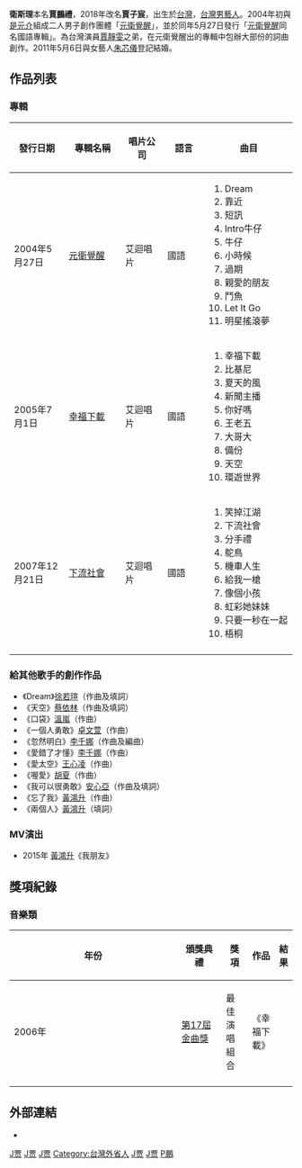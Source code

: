{{Otheruses|subject=台灣男藝人|other=[[衛斯理系列|衛斯理系列]]的虛構角色「衛斯理」|衛斯理}}
{{藝人
| 姓名 = 衛斯理
| 類型 = 男歌手
| 圖片 = 
| 圖片尺寸 =
| 圖片簡介 = 
| 原名 = 賈子宸
| 外文名 =
| 外文 = 
| 羅馬拼音 = 
| 英文名 = Wesley Chia
| 綽號 = 衛斯理
| 其他藝名 =
| 國籍 = {{ROC}}
| 民族 =
| 籍貫 =
| 出生日期 = {{birth_date_and_age|1980|11|10}}
| 出生地點 = {{TWN}}
| 逝世日期 =  
| 逝世地點 = 
| 職業 = [[歌手|歌手]]、[[作曲人|作曲人]]、[[填詞人|填詞人]]
| 語言 = [[國語|國語]]
| 教育程度 = 南非 Brebner High School，
[[中華技術學院|中華技術學院]]企業管理系 
| 宗教信仰 = 
| 配偶 = {{marriage|[[朱芯儀_(演藝人員)|朱芯儀]]|2011}} 
| 兒女 = 2子1女
| 親屬 = [[賈靜雯|賈靜雯]]（姊）
| 音樂類型 = [[國語流行音樂|國語流行音樂]] 
| 演奏樂器 = [[歌唱|歌唱]]
| 出身地 = {{TWN}}
| 出道作 = 2004年《[[元衛覺醒_(專輯)|元衛覺醒]]》
| 出道日期 = {{start_date_and_age|2004|5|27}}
| 代表作 = 歌曲<br>[[夏天的風|夏天的風]] <br>音樂專輯 <br>2004年《[[元衛覺醒_(專輯)|元衛覺醒]]》<br />2005年《[[幸福下載|幸福下載]]》<br />2007年《下流社會》
| 活躍年代 = 2004年─至今
| 唱片公司 = [[EMI_Capitol|EMI Capitol]]
| 經紀公司 = [[天熹娛樂|天熹娛樂]]
| 網站 = 
| 相關團體 = [[元衛覺醒|元衛覺醒]]
| 獎項 = 
| IMDb = 6487727
| 現任成員 = 
| 過往成員 = 
}}
'''衛斯理'''{{BD|1980年|11月10日|catIdx=}}本名'''賈鵬禮'''，2018年改名'''賈子宸'''，出生於[[台灣|台灣]]，[[台灣|台灣]][[男藝人|男藝人]]。2004年初與[[是元介|是元介]]組成二人男子創作團體「[[元衛覺醒|元衛覺醒]]」，並於同年5月27日發行「[[元衛覺醒|元衛覺醒]]同名國語專輯」。為台灣演員[[賈靜雯|賈靜雯]]之弟，在元衛覺醒出的專輯中包辦大部份的詞曲創作。2011年5月6日與女藝人[[朱芯儀_(演藝人員)|朱芯儀]]登記結婚。

==作品列表==

===專輯===
{| class="wikitable"
!align="center" width="120px"| 發行日期
!align="center" width="150px"| 專輯名稱
!align="center" width="100px"| 唱片公司
!align="center" width="100px"| 語言
!align="center" width="200px"| 曲目
|- 
|align="left"| 2004年5月27日
|align="left"| [[元衛覺醒|元衛覺醒]] 
|align="left"| 艾迴唱片
|align="left"| 國語
|align="left"|
{{hideh|曲目}}
#Dream
#靠近
#短訊
#Intro牛仔 
#牛仔
#小時候
#過期
#親愛的朋友
#鬥魚
#Let It Go
#明星搖滾夢 
|-
|align="left"| 2005年7月1日 
|align="left"| [[幸福下載|幸福下載]]
|align="left"| 艾迴唱片
|align="left"| 國語
|align="left"|
{{hideh|曲目}}
#幸福下載
#比基尼
#夏天的風
#新聞主播
#你好嗎
#王老五
#大哥大
#備份
#天空
#環遊世界
|-
|align="left"| 2007年12月21日
|align="left"| [[下流社會_(專輯)|下流社會]]
|align="left"| 艾迴唱片
|align="left"| 國語
|align="left"|
{{hideh|曲目}}
#笑掉江湖
#下流社會
#分手禮
#鴕鳥
#機車人生
#給我一槍
#像個小孩
#虹彩她妹妹
#只要一秒在一起
#梧桐 
|-
|}

===給其他歌手的創作作品===
*《Dream》[[徐若瑄|徐若瑄]]（作曲及填詞）
*《天空》[[蔡依林|蔡依林]]（作曲及填詞）
*《口袋》[[溫嵐|溫嵐]]（作曲）
*《一個人勇敢》[[卓文萱|卓文萱]]（作曲）
*《忽然明白》[[李千娜|李千娜]]（作曲及編曲）
*《愛錯了才懂》[[李千娜|李千娜]]（作曲）
*《愛太空》[[王心凌|王心凌]]（作曲）
*《喔愛》[[胡夏|胡夏]]（作曲）
*《我可以很勇敢》[[安心亞|安心亞]]（作曲及填詞）
*《忘了我》[[黃鴻升|黃鴻升]]（作曲）
*《兩個人》[[黃鴻升|黃鴻升]]（填詞）

===MV演出===
*2015年  [[黃鴻升|黃鴻升]]《我朋友》

==獎項紀錄==
===音樂類===
{| class="wikitable" width="90%"
|-align=center
! width="8%"|年份
! width="18%"|頒獎典禮
! width="29%"|獎項
! width="22%"|作品
! width="10%"|結果
|- align=center
| 2006年
| [[第17屆金曲獎|第17屆金曲獎]]
| 最佳演唱組合
| 《幸福下載》
| {{nom}}
|-
|}

==外部連結==
*{{sinaweibo|wesley69|衛斯理WesleyChia}}

[[Category:台灣男歌手|J贾]]
[[Category:台灣作曲家|J贾]]
[[Category:台灣作詞人|J贾]]
[[Category:台灣外省人|Category:台灣外省人]]
[[Category:天津裔台灣人|J贾]]
[[Category:台灣創作歌手|J贾]]
[[Category:賈姓|P鵬]]